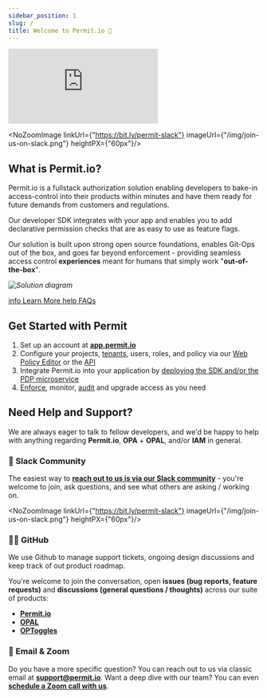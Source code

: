 ```yaml
---
sidebar_position: 1
slug: /
title: Welcome to Permit.io 👋
---
```



<div className="video-container">
  <iframe src="https://www.youtube.com/embed/IUgiCp0MIvE" title="YouTube video player" frameBorder="0" allow="accelerometer; autoplay; clipboard-write; encrypted-media; gyroscope; picture-in-picture" allowFullScreen></iframe>
</div>

<NoZoomImage linkUrl={"https://bit.ly/permit-slack"} imageUrl={"/img/join-us-on-slack.png"} heightPX={"60px"}/>


## What is Permit.io?

Permit.io is a fullstack authorization solution enabling developers to bake-in access-control into their products
within minutes and have them ready for future demands from customers and regulations.

Our developer SDK integrates with your app and enables you to add declarative permission
checks that are as easy to use as feature flags.

Our solution is built upon strong open source foundations, enables Git-Ops out of the box,
and goes far beyond enforcement - providing seamless access control **experiences** meant
for humans that simply work "**out-of-the-box**".

_![Solution diagram](/img/diagrams/architecture.svg)_

<div className="bullet-links">
  <a className="info-link" href="tutorials/introduction/what-is-permit">
    <span className="material-icons md-18">info</span>
    <span>Learn More</span>
  </a>
  <a className="question-link" href="/faq">
    <span className="material-icons md-18">help</span>
    <span>FAQs</span>
  </a>
</div>

## Get Started with Permit

1. Set up an account at **[app.permit.io](https://app.permit.io)**
2. Configure your projects, [tenants](/features/user-management#tenants), users, roles, and policy via our [Web Policy Editor](/features/policy-editor) or the [API](/reference/api_reference)
3. Integrate Permit.io into your application by [deploying the SDK and/or the PDP microservice](/tutorials/quickstart)
4. [Enforce](/tutorials/quickstart#check-for-permissions), monitor, [audit](/features/Audit%20Logs/types) and upgrade access as you need

## Need Help and Support?

We are always eager to talk to fellow developers, and we'd be happy to help with anything regarding **Permit.io**, **OPA** + **OPAL**, and/or **IAM** in general.

### 💬 Slack Community

The easiest way to **[reach out to us is via our Slack community](https://bit.ly/permit-slack)** - you're welcome to join, ask questions, and see what others are asking / working on.

<NoZoomImage linkUrl={"https://bit.ly/permit-slack"} imageUrl={"/img/join-us-on-slack.png"} heightPX={"60px"}/>

### 👩‍💻 GitHub

We use Github to manage support tickets, ongoing design discussions and keep track of out product roadmap.

You're welcome to join the conversation, open **issues (bug reports, feature requests)** and **discussions (general questions / thoughts)** across our suite of products:

- **[Permit.io](https://github.com/permitio)**
- **[OPAL](https://github.com/permitio/opal)**
- **[OPToggles](https://github.com/permitio/OPToggles)**

### 📧 Email & Zoom

Do you have a more specific question? You can reach out to us via classic email at **[support@permit.io](mailto:support@permit.io)**.
Want a deep dive with our team? You can even **[schedule a Zoom call with us](https://calendly.com/permitio/meeting)**.

<head>
  <title>Permit.io | Docs</title>
</head>

[join-slack-link]: /img/join-us-on-slack.png
[badge-slack-link]: https://bit.ly/permit-slack
